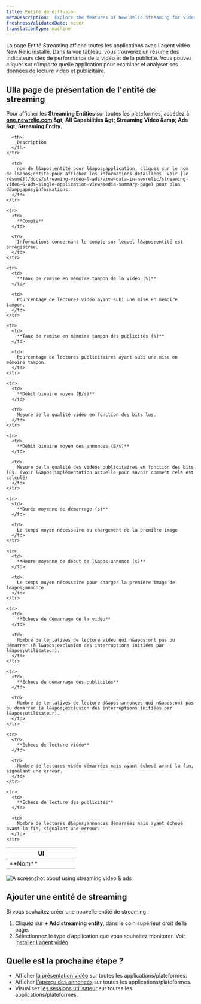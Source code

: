 ```yaml
---
title: Entité de diffusion
metaDescription: 'Explore the features of New Relic Streaming for video and ads, providing detailed insights into active entities.'
freshnessValidatedDate: never
translationType: machine
---
```


La page Entité Streaming affiche toutes les applications avec l&apos;agent vidéo New Relic installé. Dans la vue tableau, vous trouverez un résumé des indicateurs clés de performance de la vidéo et de la publicité. Vous pouvez cliquer sur n’importe quelle application pour examiner et analyser ses données de lecture vidéo et publicitaire.

## UIla page de présentation de l&apos;entité de streaming

Pour afficher les **Streaming Entities** sur toutes les plateformes, accédez à <DNT>**[one.newrelic.com](https://one.newrelic.com) &amp;gt; All Capabilities &amp;gt; Streaming Video &amp;amp; Ads &amp;gt; Streaming Entity**</DNT>.

<table>
  <thead>
    <tr>
      <th width="50%">
        UI
      </th>

      <th>
        Description
      </th>
    </tr>
  </thead>

  <tbody>
    <tr>
      <td>
        **Nom**
      </td>

      <td>
        nom de l&apos;entité pour l&apos;application, cliquez sur le nom de l&apos;entité pour afficher les informations détaillées. Voir [le résumé](/docs/streaming-video-&-ads/view-data-in-newrelic/streaming-video-&-ads-single-application-view/media-summary-page) pour plus d&amp;apos;informations.
      </td>
    </tr>

    <tr>
      <td>
        **Compte**
      </td>

      <td>
        Informations concernant le compte sur lequel l&apos;entité est enregistrée.
      </td>
    </tr>

    <tr>
      <td>
        **Taux de remise en mémoire tampon de la vidéo (%)**
      </td>

      <td>
        Pourcentage de lectures vidéo ayant subi une mise en mémoire tampon.
      </td>
    </tr>

    <tr>
      <td>
        **Taux de remise en mémoire tampon des publicités (%)**
      </td>

      <td>
        Pourcentage de lectures publicitaires ayant subi une mise en mémoire tampon.
      </td>
    </tr>

    <tr>
      <td>
        **Débit binaire moyen (B/s)**
      </td>

      <td>
        Mesure de la qualité vidéo en fonction des bits lus.
      </td>
    </tr>

    <tr>
      <td>
        **Débit binaire moyen des annonces (B/s)**
      </td>

      <td>
        Mesure de la qualité des vidéos publicitaires en fonction des bits lus. (voir l&apos;implémentation actuelle pour savoir comment cela est calculé)
      </td>
    </tr>

    <tr>
      <td>
        **Durée moyenne de démarrage (s)**
      </td>

      <td>
        Le temps moyen nécessaire au chargement de la première image
      </td>
    </tr>

    <tr>
      <td>
        **Heure moyenne de début de l&apos;annonce (s)**
      </td>

      <td>
        Le temps moyen nécessaire pour charger la première image de l&apos;annonce.
      </td>
    </tr>

    <tr>
      <td>
        **Échecs de démarrage de la vidéo**
      </td>

      <td>
        Nombre de tentatives de lecture vidéo qui n&apos;ont pas pu démarrer (à l&apos;exclusion des interruptions initiées par l&apos;utilisateur).
      </td>
    </tr>

    <tr>
      <td>
        **Échecs de démarrage des publicités**
      </td>

      <td>
        Nombre de tentatives de lecture d&apos;annonces qui n&apos;ont pas pu démarrer (à l&apos;exclusion des interruptions initiées par l&apos;utilisateur).
      </td>
    </tr>

    <tr>
      <td>
        **Échecs de lecture vidéo**
      </td>

      <td>
        Nombre de lectures vidéo démarrées mais ayant échoué avant la fin, signalant une erreur.
      </td>
    </tr>

    <tr>
      <td>
        **Échecs de lecture des publicités**
      </td>

      <td>
        Nombre de lectures d&apos;annonces démarrées mais ayant échoué avant la fin, signalant une erreur.
      </td>
    </tr>
  </tbody>
</table>

<img title="Streamng video & ads" alt="A screenshot about using streaming video & ads" src="/images/streaming-entity.webp" />

## Ajouter une entité de streaming

Si vous souhaitez créer une nouvelle entité de streaming :

1. Cliquez sur **+ Add streaming entity**, dans le coin supérieur droit de la page.
2. Sélectionnez le type d’application que vous souhaitez monitorer. Voir [Installer l&apos;agent vidéo](/docs/streaming-video-&-ads/installation/install-the-streaming-video-&-ads-agent/#installation)

## Quelle est la prochaine étape ?

* Afficher [la présentation vidéo](/docs/streaming-video-&-ads/view-data-in-newrelic/streaming-video-&-ads-all-platform-view/video-overview) sur toutes les applications/plateformes.
* Afficher [l&apos;aperçu des annonces](/docs/streaming-video-&-ads/view-data-in-newrelic/streaming-video-&-ads-all-platform-view/ads-overview) sur toutes les applications/plateformes.
* Visualisez [les sessions utilisateur](/docs/streaming-video-&-ads/view-data-in-newrelic/streaming-video-&-ads-all-platform-view/user-sessions/overview) sur toutes les applications/plateformes.
